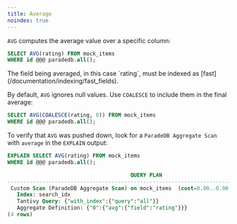 ```yaml
---
title: Average
noindex: true
---
```


`AVG` computes the average value over a specific column:

```sql
SELECT AVG(rating) FROM mock_items
WHERE id @@@ paradedb.all();
```

<Note>
  The field being averaged, in this case `rating`, must be indexed as
  [fast](/documentation/indexing/fast_fields).
</Note>

By default, `AVG` ignores null values. Use `COALESCE` to include them in the final average:

```sql
SELECT AVG(COALESCE(rating, 0)) FROM mock_items
WHERE id @@@ paradedb.all();
```

To verify that `AVG` was pushed down, look for a `ParadeDB Aggregate Scan` with `average` in the `EXPLAIN` output:

```sql
EXPLAIN SELECT AVG(rating) FROM mock_items
WHERE id @@@ paradedb.all();
```

```sql Expected Response
                                       QUERY PLAN
----------------------------------------------------------------------------------------
 Custom Scan (ParadeDB Aggregate Scan) on mock_items  (cost=0.00..0.00 rows=0 width=32)
   Index: search_idx
   Tantivy Query: {"with_index":{"query":"all"}}
   Aggregate Definition: {"0":{"avg":{"field":"rating"}}}
(4 rows)
```
